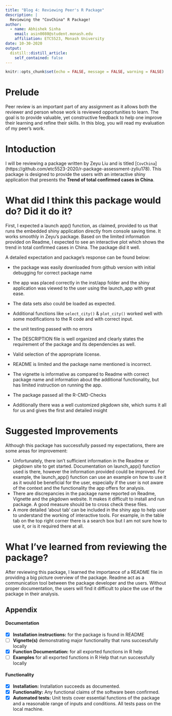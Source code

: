 ```yaml
---
title: "Blog 4: Reviewing Peer's R Package"
description: |
  Reviewing the "CovChina" R Package!
author:
  - name: Abhishek Sinha 
    email: asin0080@student.monash.edu
    affiliation: ETC5523, Monash University
date: 10-30-2020
output:
  distill::distill_article:
    self_contained: false
---
```


```r
knitr::opts_chunk$set(echo = FALSE, message = FALSE, warning = FALSE)
```



# Prelude

Peer review is an important part of any assignment as it allows both the reviewer and person whose work is reviewed opportunities to learn. The goal is to provide valuable, yet constructive feedback to help one improve their learning and refine their skills. In this blog, you will read my evaluation of my peer's work.

# Intoduction

I will be reviewing a package written by Zeyu Liu and is titled [`CovChina`] (https://github.com/etc5523-2020/r-package-assessment-zyliu178). This package is designed to provide the users with an interactive shiny application that presents the **Trend of total confirmed cases in China**.

# What did I think this package would do? Did it do it?

First, I expected a launch app() function, as claimed, provided to us that runs the embedded shiny application directly from console saving time. It works smoothly in Zeyu's package. Based on the limited information provided on Readme, I expected to see an interactive plot which shows the trend in total confirmed cases in China. The package did it well.

A detailed expectation and package's response can be found below:

- the package was easily downloaded from github version with initial debugging for correct package name
- the app was placed correctly in the inst/app folder and the shiny application was viewed to the user using the launch_app   with great ease.
- The data sets also could be loaded as expected.
- Additional functions like `select_city()` & `plot_city()` worked well with some modifications to the R code and with correct input.
- the unit testing passed with no errors
- The DESCRIPTION file is well organized and clearly states the requirement of the package and its dependencies as well.
- Valid selection of the appropriate license.
- README is limited and the package name mentioned is incorrect.
- The vignette is informative as compared to Readme with correct package name and information about the additional functionality, but has limited instruction on running the app.
- The package passed all the R-CMD-Checks

- Additionally there was a well customized pkgdown site, which sums it all for us and gives the first and detailed insight

# Suggested Improvements

Although this package has successfully passed my expectations, there are some areas for improvement:

- Unfortunately, there isn’t sufficient information in the Readme or pkgdown site to get started. Documentation on launch_app() function used is there, however the information provided could be improved. For example, the launch_app() function can use an example on how to use it as it would be beneficial for the user, especially if the user is not aware of the context and the functionality the app offers for analysis.
- There are discrepancies in the package name reported on Readme, Vignette and the pkgdown website. It makes it difficult to install and run package. A good measure should be to cross check these files.
- A more detailed 'about tab' can be included in the shiny app to help user to understand the working of interactive tools. For example, in the table tab on the top right corner there is a search box but I am not sure how to use it, or is it required there at all.

# What I've learned from reviewing the package?

After reviewing this package, I learned the importance of a README file in providing a big picture overview of the package. Readme act as a communication tool between the package developer and the users. Without proper documentation, the users will find it difficult to place the use of the package in their analysis.


## Appendix 

#### Documentation
- [X] **Installation instructions:** for the package is found in README
- [ ] **Vignette(s)** demonstrating major functionality that runs successfully locally
- [X] **Function Documentation:** for all exported functions in R help
- [ ] **Examples** for all exported functions in R Help that run successfully locally

#### Functionality
- [X] **Installation:** Installation succeeds as documented.
- [X] **Functionality:** Any functional claims of the software been confirmed.
- [X] **Automated tests:** Unit tests cover essential functions of the package and a reasonable range of inputs and conditions. All tests pass on the local machine.
